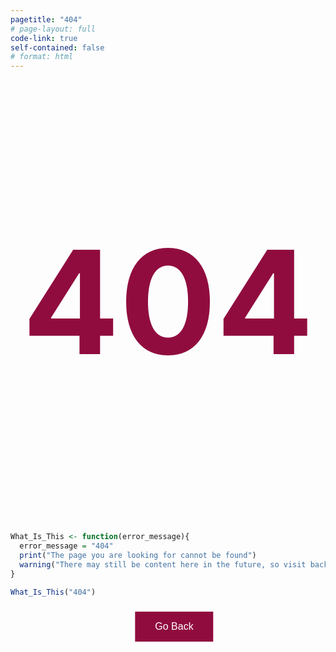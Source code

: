 ```yaml
---
pagetitle: "404"
# page-layout: full
code-link: true
self-contained: false
# format: html
---
```


::: {.content-block}

<p style="text-align:center;  font-size:230px; font-weight: bold; color:#900C3F">404</p>

```r

What_Is_This <- function(error_message){
  error_message = "404"
  print("The page you are looking for cannot be found") 
  warning("There may still be content here in the future, so visit back!")
}
```

```r
What_Is_This("404")
```


<style>
.backbutton {
  background-color: #900C3F;
  border: none;
  color: white;
  padding: 15px 32px;
  text-align: center;
  text-decoration: none;
  display: inline-block;
  font-size: 16px;
  margin: 4px 2px;
  cursor: pointer;
}


</style>



<script>
function goBack()
  {
  window.history.back()
  }
</script>

<body>
<button class="backbutton" style="margin: 10px; position: absolute; left: 50%; -ms-transform: translate(-50%); transform: translate(-50%)" onclick="goBack()">Go Back</button>
</body>

:::


